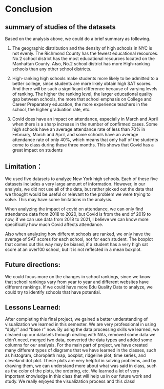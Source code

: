 # Conclusion

## summary of studies of the datasets

Based on the analysis above, we could do a brief summary as following. 

1. The geographic distribution and the density of high schools in NYC is not evenly. The Richmond County has the fewest educational resources. No.2 school district has the most educational resources located on the Manhattan County. Also, No.2 school district has more High-ranking schools than any other school districts. 

2. High-ranking high schools make students more likely to be admitted to a better college, since students are more likely obtain high SAT scores. And there will be such a significant difference because of varying levels of ranking. The higher the ranking level, the larger educational quality gap between schools, the more that school emphasis on College and Career Preparatory education, the more experience teachers in the school, the higher graduation rate, etc. 

3. Covid does have an impact on attendance, especially in March and April when there is a sharp increase in the number of confirmed cases. Some high schools have an average attendance rate of less than 70% in February, March and April, and some schools have an average attendance rate of only 40%, which means that only half of the students come to class during these three months. This shows that Covid has a great impact on students


## Limitation：

We used five datasets to analyze New York high schools. Each of these five datasets includes a very large amount of information. However, in our analysis, we did not use all of the data, but rather picked out the data that we thought would be useful or relevant to the problem we were trying to solve. This may have some limitations in the analysis.

When analyzing the impact of covid on attendance, we can only find attendance data from 2018 to 2020, but Covid is from the end of 2019 to now, if we can use data from 2018 to 2021, I believe we can know more specifically how much Covid affects attendance.

Also when analyzing how different schools are ranked, we only have the average of SAT scores for each school, not for each student. The boxplot that comes out this way may be biased, if a student has a very high sat score at an over100 school, but it is not reflected in a mean boxplot.


## Future directions:

We could focus more on the changes in school rankings, since we know that school rankings vary from year to year and different websites have different rankings. If we could have more Edu Quality Data to analyze, we could try to identify schools that have potential.


## Lessons Learned:

After completing this final project, we gained a better understanding of visualization we learned in this semester. We are very professional in using "dplyr" and "base r" now. By using the data processing skills we learned, we cleaned up our datasets through dealing with NAs, removed some data we didn't need, merged two data, converted the data types and added some columns for our analysis. For the main part of project, we have created many different types of diagrams that we have learned in the classes, such as histogram, choropleth map, boxplot, ridgeline plot, time series, and cleveland dot plot. These plots are very helpful in solving problems, and by drawing them, we can understand more about what was said in class, such as the color of the plots, the ordering, etc. We learned a lot of very important knowledge in this class that will help us in our future work and study. We really enjoyed the visualization process and this class!


